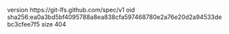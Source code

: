 version https://git-lfs.github.com/spec/v1
oid sha256:ea0a3bd5bf4095788a8ea838cfa597468780e2a76e20d2a94533debc3cfee7f5
size 404
